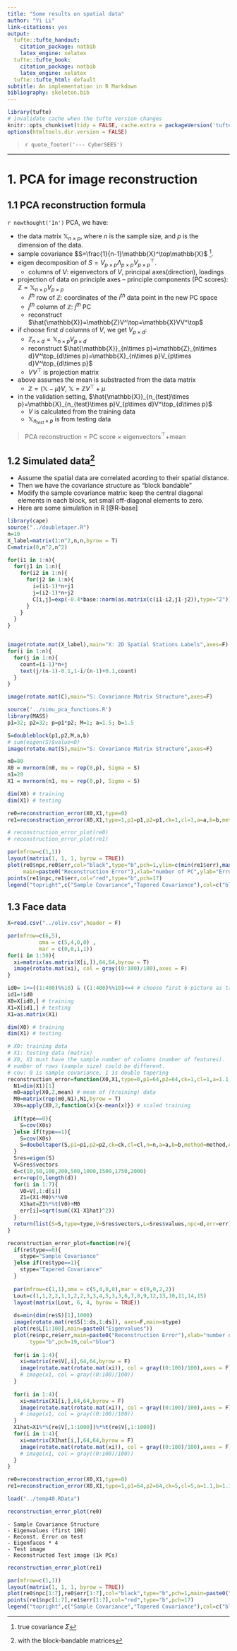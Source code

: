 ```yaml
---
title: "Some results on spatial data"
author: "Yi Li"
link-citations: yes
output:
  tufte::tufte_handout:
    citation_package: natbib
    latex_engine: xelatex
  tufte::tufte_book:
    citation_package: natbib
    latex_engine: xelatex
  tufte::tufte_html: default
subtitle: An implementation in R Markdown
bibliography: skeleton.bib
---
```


<!--  '`r Sys.Date()`' ```{marginfigure} --> 

```r
library(tufte)
# invalidate cache when the tufte version changes
knitr::opts_chunk$set(tidy = FALSE, cache.extra = packageVersion('tufte'))
options(htmltools.dir.version = FALSE)
```

> `r quote_footer('--- CyberSEES')`

<!--
`r margin_note("Agenda")` 

```marginfigure
- PCA for image reconstruction
    - synthetic and image data
- Copula BCSD
- MSSL
```
-->

-------------------------------

# 1. PCA for image reconstruction

## 1.1 PCA reconstruction formula

`r newthought('In')` PCA, we have:

- the data matrix $\mathbb{X}_{n\times p}$, where $n$ is the sample size, and $p$ is the dimension of the data. 
- sample covariance $S=\frac{1}{n-1}\mathbb{X}^\top\mathbb{X}$ ^[true covariance $\Sigma$].
- eigen decomposition of $S=V_{p\times p}\Lambda_{p\times p} V^\top_{p\times p}$.
    - columns of $V$: eigenvectors of $V$, principal axes(direction), loadings
- projection of data on principle axes -- principle components (PC scores): $\mathbb{Z}=\mathbb{X}_{n\times p}V_{p\times p}$
    - $i^{th}$ row of $\mathbb{Z}$: coordinates of the $i^{th}$ data point in the new PC space
    - $j^{th}$ column of $\mathbb{Z}$: $j^{th}$ PC
    - reconstruct $\hat{\mathbb{X}}=\mathbb{Z}V^\top=\mathbb{X}VV^\top$
- if choose first $d$ columns of $V$, we get $V_{p\times d}$:
    - $\mathbb{Z}_{n\times d}=\mathbb{X}_{n\times p}V_{p\times d}$
    - reconstruct $\hat{\mathbb{X}}_{n\times p}=\mathbb{Z}_{n\times d}V^\top_{d\times p}=\mathbb{X}_{n\times p}V_{p\times d}V^\top_{d\times p}$
    - $VV^\top$ is projection matrix
- above assumes the mean is substracted from the data matrix
    - $\mathbb{Z}=(\mathbb{X}-\mu)V$, $\mathbb{X}=\mathbb{Z}V^\top+\mu$
- in the validation setting, $\hat{\mathbb{X}}_{n_{test}\times p}=\mathbb{X}_{n_{test}\times p}V_{p\times d}V^\top_{d\times p}$
    - $V$ is calculated from the training data
    - $\mathbb{X}_{n_{test}\times p}$ is from testing data
    
> PCA reconstruction = PC score $\times$ eigenvectors$^\top$+mean

## 1.2 Simulated data^[with the block-bandable matrices]


- Assume the spatial data are correlated acording to their spatial distance.
- Then we have the covariance structure as "block bandable"
- Modify the sample covariance matrix: keep the central diagonal elements in each block, set small off-diagonal elements to zero.
- Here are some simulation in R [@R-base]

```r
library(cape)
source("../doubletaper.R")
n=10
X_label=matrix(1:n^2,n,n,byrow = T)
C=matrix(0,n^2,n^2)

for(i1 in 1:n){
  for(j1 in 1:n){
    for(i2 in 1:n){
      for(j2 in 1:n){
        i=(i1-1)*n+j1
        j=(i2-1)*n+j2
        C[i,j]=exp(-0.4*base::norm(as.matrix(c(i1-i2,j1-j2)),type="2"))
      }
    }
  }
}


image(rotate.mat(X_label),main="X: 2D Spatial Stations Labels",axes=F)
for(i in 1:n){
  for(j in 1:n){
    count=(i-1)*n+j
    text(j/(n-1)-0.1,1-i/(n-1)+0.1,count)
  }
}
```

```r
image(rotate.mat(C),main="S: Covariance Matrix Structure",axes=F)
```


```r
source('../simu_pca_functions.R')
library(MASS)
p1=32; p2=32; p=p1*p2; M=1; a=1.5; b=1.5

S=doubleblock(p1,p2,M,a,b)
# sum(eigen(S)$value<0)
image(rotate.mat(S),main="S: Covariance Matrix Structure",axes=F)

n0=80
X0 = mvrnorm(n0, mu = rep(0,p), Sigma = S)
n1=20
X1 = mvrnorm(n1, mu = rep(0,p), Sigma = S)
```

```r
dim(X0) # training
dim(X1) # testing
```


```r
re0=reconstruction_error(X0,X1,type=0)
re1=reconstruction_error(X0,X1,type=1,p1=p1,p2=p1,ck=1,cl=1,a=a,b=b,method="tapering",Axis=0,n=dim(X0)[1])

# reconstruction_error_plot(re0)
# reconstruction_error_plot(re1)

par(mfrow=c(1,1))
layout(matrix(1, 1, 1, byrow = TRUE))
plot(re0$npc,re0$err,col="black",type="b",pch=1,ylim=c(min(re1$err),max(re0$err)),
     main=paste0("Reconstruction Error"),xlab="number of PC",ylab="Error")
points(re1$npc,re1$err,col="red",type="b",pch=17)
legend("topright",c("Sample Covariance","Tapered Covariance"),col=c("black","red"),lty=c(1,1),pch=c(1,17),cex=0.75)
```


## 1.3 Face data


```r
X=read.csv("../oliv.csv",header = F)
```

```r
par(mfrow=c(6,5),
          oma = c(5,4,0,0) ,
          mar = c(0,0,1,1))
for(i in 1:30){
  xi=matrix(as.matrix(X[i,]),64,64,byrow = T)
  image(rotate.mat(xi), col = gray((0:100)/100),axes = F)
}
```




```r
id0= 1<=((1:400)%%10) & ((1:400)%%10)<=4 # choose first 6 picture as training
id1=!id0
X0=X[id0,] # training
X1=X[id1,] # testing
X1=as.matrix(X1)
```

```r
dim(X0) # training
dim(X1) # testing
```

```r
# X0: training data
# X1: testing data (matrix)
# X0, X1 must have the sample number of columns (number of features). 
# number of rows (sample size) could be different.
# cov: 0 is sample covariance, 1 is double tapering
reconstruction_error=function(X0,X1,type=0,p1=64,p2=64,ck=1,cl=1,a=1.1,b=1.1,method="tapering",Axis=0,n=dim(X0)[1]){
  N1=dim(X1)[1]
  m0=apply(X0,2,mean) # mean of (training) data
  M0=matrix(rep(m0,N1),N1,byrow = T)
  X0s=apply(X0,2,function(x){x-mean(x)}) # scaled training
  
  if(type==0){
    S=cov(X0s)
  }else if(type==1){
    S=cov(X0s)
    S=doubeltaper(S,p1=p1,p2=p2,ck=ck,cl=cl,n=n,a=a,b=b,method=method,Axis=Axis)
  }
  Sres=eigen(S)
  V=Sres$vectors
  d=c(10,50,100,200,500,1000,1500,1750,2000)
  err=rep(0,length(d))
  for(i in 1:7){
    V0=V[,1:d[i]]
    Z1=(X1-M0)%*%V0
    X1hat=Z1%*%t(V0)+M0
    err[i]=sqrt(sum((X1-X1hat)^2))
  }
  return(list(S=S,type=type,V=Sres$vectors,L=Sres$values,npc=d,err=err))
}

reconstruction_error_plot=function(re){
  if(re$type==0){
    stype="Sample Covariance"
  }else if(re$type==1){
    stype="Tapered Covariance"
  }
  
  par(mfrow=c(1,1),oma = c(5,4,0,0),mar = c(0,0,2,2))
  Lout=c(1,1,2,2,1,1,2,2,3,3,4,5,3,3,6,7,8,9,12,13,10,11,14,15)
  layout(matrix(Lout, 6, 4, byrow = TRUE))
  
  ds=min(dim(re$S)[1],1000)
  image(rotate.mat(re$S[1:ds,1:ds]), axes=F,main=stype)
  plot(re$L[1:100],main=paste0("Eigenvalues"))
  plot(re$npc,re$err,main=paste0("Reconstruction Error"),xlab="number of PC",ylab="Error",
       type="b",pch=19,col="blue")
  
  for(i in 1:4){
    xi=matrix(re$V[,i],64,64,byrow = F)
    image(rotate.mat(rotate.mat(xi)), col = gray((0:100)/100),axes = F)
    # image(x1, col = gray((0:100)/100))
  }
  
  for(i in 1:4){
    xi=matrix(X1[i,],64,64,byrow = F)
    image(rotate.mat(rotate.mat(xi)), col = gray((0:100)/100),axes = F)
    # image(x1, col = gray((0:100)/100))
  }
  X1hat=X1%*%(re$V[,1:1000])%*%t(re$V[,1:1000])
  for(i in 1:4){
    xi=matrix(X1hat[i,],64,64,byrow = F)
    image(rotate.mat(rotate.mat(xi)), col = gray((0:100)/100),axes = F)
    # image(x1, col = gray((0:100)/100))
  }
}

```

```r
re0=reconstruction_error(X0,X1,type=0)
re1=reconstruction_error(X0,X1,type=1,p1=64,p2=64,ck=5,cl=5,a=1.1,b=1.1,method="tapering",Axis=0,n=dim(X0)[1])
```


```r
load("../temp40.RData")
```

```r
reconstruction_error_plot(re0)
```

```marginfigure
- Sample Covariance Structure
- Eigenvalues (first 100)
- Reconst. Error on test
- Eigenfaces * 4
- Test image
- Reconstructed Test image (1k PCs)
```

```r
reconstruction_error_plot(re1)
```


```r
par(mfrow=c(1,1))
layout(matrix(1, 1, 1, byrow = TRUE))
plot(re0$npc[1:7],re0$err[1:7],col="black",type="b",pch=1,main=paste0("Reconstruction Error"),xlab="number of PC",ylab="Error",ylim = c(35,90))
points(re1$npc[1:7],re1$err[1:7],col="red",type="b",pch=17)
legend("topright",c("Sample Covariance","Tapered Covariance"),col=c("black","red"),lty=c(1,1),pch=c(1,17))
```














<!---

-------------------------------

# 2. Copula BCSD


-------------------------------

# 3. Multitask Sparse Structrual Learning

\begin{align}
\begin{bmatrix}
y_{1}|&\cdots&| y_{2}
\end{bmatrix} &=  \begin{bmatrix}
X_{1}\beta_1|&\cdots&| X_{2}\beta_2
\end{bmatrix}+\begin{bmatrix}
e_{1}|&\cdots&| e_{2}
\end{bmatrix}
\end{align}

-------------------------------

```r
# create a bib file for the R packages used in this document
knitr::write_bib(c('base', 'rmarkdown'), file = 'skeleton.bib')
```


```r
plot(1:10,1:10)
```


```r
knitr::kable(
  mtcars[1:2, 1:2], caption = 'A subset of mtcars.'
)
```


--->

